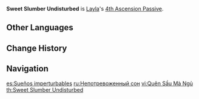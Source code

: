 {{Talent Infobox
|image         = Talent Sweet Slumber Undisturbed.png
|character     = Layla
|type          = 4th Ascension Passive
|info          = The DMG dealt by the Shooting Stars fired by [[Nights of Formal Focus]] is increased by 1.5% of Layla's Max [[HP]].
|scale_att1    = Max HP
|utility1      = Additive Base DMG Bonus
}}
'''Sweet Slumber Undisturbed''' is [[Layla]]'s [[4th Ascension Passive]].

==Other Languages==
{{Other Languages
|en      = Sweet Slumber Undisturbed
|zhs     = 勿扰沉眠
|zhs_rm  = Wù Rǎo Chénmián
|zht     = 勿擾沉眠
|zht_rm  = Wù Rǎo Chénmián
|zh_tl   = 
|ja      = 熟睡妨害禁止！
|ja_rm   = Jukusui Bougai Kinshi!
|ja_tl   = Do Not Disturb the Deep Slumber!
|ko      = 수면 방해 금지
|ko_rm   = Sumyeon Banghae Geumji
|ko_tl   = Do Not Disturb Sleeping
|es      = Sueños imperturbables
|es_tl   = Unperturbed Dreams
|fr      = Sommeil imperturbable
|fr_tl   = Imperturbable Sleep
|ru      = Непотревоженный сон
|ru_tl   = Undisturbed Dream
|th      = Sweet Slumber Undisturbed
|vi      = Quên Sầu Mà Ngủ
|vi_tl   = Forget Sorrow and Sleep
|de      = Ungestörter Schlaf
|de_tl   = Undisturbed Sleep
|id      = Sweet Slumber Undisturbed
|pt      = Sonhos Imperturbáveis
|pt_tl   = Imperturbable Dreams
|tr      = Huzurlu Bir Uyku
|tr_tl   = 
|it      = Sonno sereno
|it_tl   = Serene Sleep
}}

==Change History==
{{Change History|3.2}}

==Navigation==
{{Talent Navbox|Layla}}

[[es:Sueños imperturbables]]
[[ru:Непотревоженный сон]]
[[vi:Quên Sầu Mà Ngủ]]
[[th:Sweet Slumber Undisturbed]]
